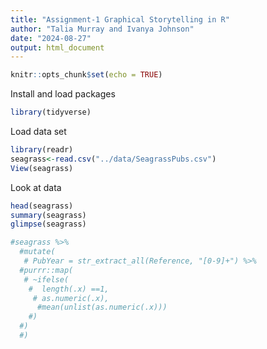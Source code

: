 ```yaml
---
title: "Assignment-1 Graphical Storytelling in R"
author: "Talia Murray and Ivanya Johnson"
date: "2024-08-27"
output: html_document
---
```


```r
knitr::opts_chunk$set(echo = TRUE)
```

Install and load packages
```r
library(tidyverse)
```


Load data set
```r
library(readr)
seagrass<-read.csv("../data/SeagrassPubs.csv")
View(seagrass)
```

Look at data
```r
head(seagrass)
summary(seagrass)
glimpse(seagrass)
```

```r
#seagrass %>% 
  #mutate(
   # PubYear = str_extract_all(Reference, "[0-9]+") %>%
  #purrr::map(
   # ~ifelse(
    #  length(.x) ==1,
     # as.numeric(.x),
      #mean(unlist(as.numeric(.x)))
    #)
  #)
  #)
```


















